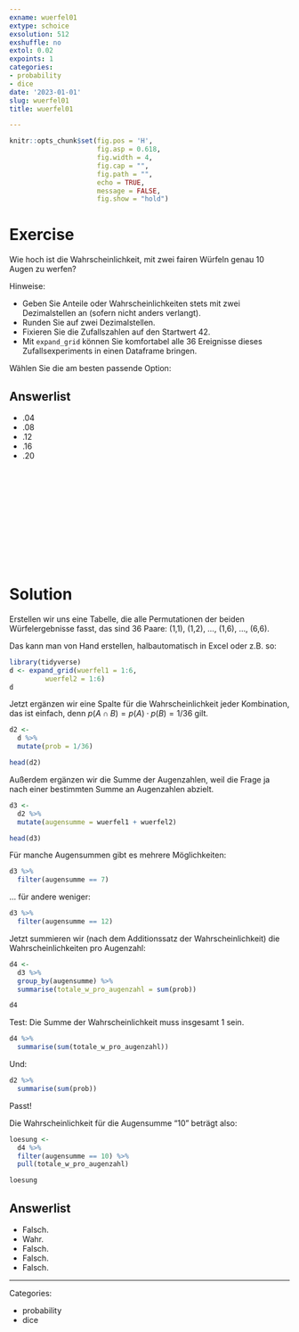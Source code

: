 ```yaml
---
exname: wuerfel01
extype: schoice
exsolution: 512
exshuffle: no
extol: 0.02
expoints: 1
categories:
- probability
- dice
date: '2023-01-01'
slug: wuerfel01
title: wuerfel01

---
```









```r
knitr::opts_chunk$set(fig.pos = 'H',
                      fig.asp = 0.618,
                      fig.width = 4,
                      fig.cap = "", 
                      fig.path = "",
                      echo = TRUE, 
                      message = FALSE,
                      fig.show = "hold")
```







# Exercise

Wie hoch ist die Wahrscheinlichkeit, mit zwei fairen Würfeln genau 10 Augen zu werfen?

Hinweise:

- Geben Sie Anteile oder Wahrscheinlichkeiten stets mit zwei Dezimalstellen an (sofern nicht anders verlangt).
- Runden Sie auf zwei Dezimalstellen.
- Fixieren Sie die Zufallszahlen auf den Startwert 42.
- Mit `expand_grid` können Sie komfortabel alle 36 Ereignisse dieses Zufallsexperiments in einen Dataframe bringen.


Wählen Sie die am besten passende Option:

Answerlist
----------

* .04
* .08
* .12
* .16
* .20




</br>
</br>
</br>
</br>
</br>
</br>
</br>
</br>
</br>
</br>

# Solution

Erstellen wir uns eine Tabelle, die alle Permutationen der beiden Würfelergebnisse fasst,
das sind 36 Paare: (1,1), (1,2), ..., (1,6), ..., (6,6).

Das kann man von Hand erstellen, halbautomatisch in Excel oder z.B. so:

```r
library(tidyverse)
d <- expand_grid(wuerfel1 = 1:6,
         wuerfel2 = 1:6)
d
```


Jetzt ergänzen wir eine Spalte für die Wahrscheinlichkeit jeder Kombination,
das ist einfach, denn $p(A \cap B) = p(A) \cdot p(B) = 1/36$ gilt.



```r
d2 <-
  d %>% 
  mutate(prob = 1/36)

head(d2)
```


Außerdem ergänzen wir die Summe der Augenzahlen,
weil die Frage ja nach einer bestimmten Summe an Augenzahlen abzielt.


```r
d3 <-
  d2 %>% 
  mutate(augensumme = wuerfel1 + wuerfel2)

head(d3)
```



Für manche Augensummen gibt es mehrere Möglichkeiten:

```r
d3 %>% 
  filter(augensumme == 7)
```


... für andere weniger:


```r
d3 %>% 
  filter(augensumme == 12)
```


Jetzt summieren wir (nach dem Additionssatz der Wahrscheinlichkeit) die Wahrscheinlichkeiten pro Augenzahl:


```r
d4 <- 
  d3 %>% 
  group_by(augensumme) %>% 
  summarise(totale_w_pro_augenzahl = sum(prob))

d4
```


Test: Die Summe der Wahrscheinlichkeit muss insgesamt 1 sein.


```r
d4 %>% 
  summarise(sum(totale_w_pro_augenzahl))
```


Und:

```r
d2 %>% 
  summarise(sum(prob))
```


Passt!


Die Wahrscheinlichkeit für die Augensumme "10" beträgt also:


```r
loesung <-
  d4 %>% 
  filter(augensumme == 10) %>% 
  pull(totale_w_pro_augenzahl)

loesung
```



Answerlist
----------

* Falsch.
* Wahr.
* Falsch.
* Falsch.
* Falsch.





---

Categories: 

- probability
- dice

